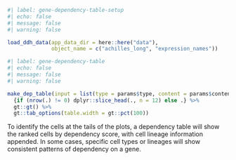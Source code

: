 ```r
#| label: gene-dependency-table-setup
#| echo: false
#| message: false
#| warning: false

load_ddh_data(app_data_dir = here::here("data"),
              object_name = c("achilles_long", "expression_names"))

```

```r
#| label: gene-dependency-table
#| echo: false
#| message: false
#| warning: false

make_dep_table(input = list(type = params$type, content = params$content)) %>% 
  {if (nrow(.) != 0) dplyr::slice_head(., n = 12) else .} %>%
  gt::gt() %>% 
  gt::tab_options(table.width = gt::pct(100))

```
  
To identify the cells at the tails of the plots, a dependency table will show the ranked cells by dependency score, with cell lineage information appended. In some cases, specific cell types or lineages will show consistent patterns of dependency on a gene.  